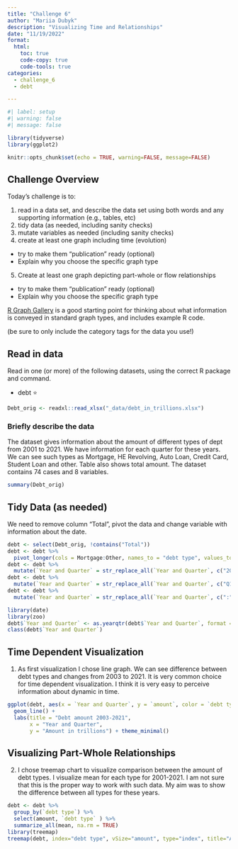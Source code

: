 ```yaml
---
title: "Challenge 6"
author: "Mariia Dubyk"
description: "Visualizing Time and Relationships"
date: "11/19/2022"
format:
  html:
    toc: true
    code-copy: true
    code-tools: true
categories:
  - challenge_6
  - debt

---
```


```r
#| label: setup
#| warning: false
#| message: false

library(tidyverse)
library(ggplot2)

knitr::opts_chunk$set(echo = TRUE, warning=FALSE, message=FALSE)
```

## Challenge Overview

Today's challenge is to:

1)  read in a data set, and describe the data set using both words and any supporting information (e.g., tables, etc)
2)  tidy data (as needed, including sanity checks)
3)  mutate variables as needed (including sanity checks)
4)  create at least one graph including time (evolution)
   - try to make them "publication" ready (optional)
   - Explain why you choose the specific graph type
5)  Create at least one graph depicting part-whole or flow relationships
   - try to make them "publication" ready (optional)
   - Explain why you choose the specific graph type

[R Graph Gallery](https://r-graph-gallery.com/) is a good starting point for thinking about what information is conveyed in standard graph types, and includes example R code.

(be sure to only include the category tags for the data you use!)

## Read in data

Read in one (or more) of the following datasets, using the correct R package and command.

  - debt  ⭐

```r
Debt_orig <- readxl::read_xlsx("_data/debt_in_trillions.xlsx")
```

### Briefly describe the data
The dataset gives information about the amount of different types of dept from 2001 to 2021. We have information for each quarter for these years. We can see such types as Mortgage, HE Revolving, Auto Loan, Credit Card, Student Loan and other. Table also shows total amount. The dataset contains 74 cases and 8 variables.
```r
summary(Debt_orig)
```
## Tidy Data (as needed)

We need to remove column "Total", pivot the data and change variable with information about the date.

```r
debt <- select(Debt_orig, !contains("Total"))
debt <- debt %>%
  pivot_longer(cols = Mortgage:Other, names_to = "debt type", values_to = "amount")
debt <- debt %>%
  mutate(`Year and Quarter` = str_replace_all(`Year and Quarter`, c("20" = "2020", "21" = "2021", "03" = "2003", "04" = "2004", "05" = "2005", "06" = "2006", "07" = "2007", "08" = "2008", "09" = "2009", "10" = "2010", "11" = "2011", "12" = "2012", "13" = "2013", "14" = "2014", "15" = "2015", "16" = "2016", "17" = "2017", "18" = "2018", "19" = "2019")))
debt <- debt %>%
  mutate(`Year and Quarter` = str_replace_all(`Year and Quarter`, c("Q1" = "1", "Q2" = "2", "Q3" = "3", "Q4" = "4")))
debt <- debt %>%
  mutate(`Year and Quarter` = str_replace_all(`Year and Quarter`, c(":" = "-")))

library(date)
library(zoo)
debt$`Year and Quarter` <- as.yearqtr(debt$`Year and Quarter`, format = "%Y-%q")
class(debt$`Year and Quarter`)
```

## Time Dependent Visualization
(1) As first visualization I chose line graph. We can see difference between debt types and changes from 2003 to 2021.  It is very common choice for time dependent visualization. I think it is very easy to perceive information about dynamic in time. 
```r
ggplot(debt, aes(x = `Year and Quarter`, y = `amount`, color = `debt type`)) +
  geom_line() +
  labs(title = "Debt amount 2003-2021",
       x = "Year and Quarter",
       y = "Amount in trillions") + theme_minimal()

```

## Visualizing Part-Whole Relationships
(2) I chose treemap chart to visualize comparison between the amount of debt types. I visualize mean for each type for 2001-2021. I am not sure that this is the proper way to work with such data. My aim was to show the difference between all types for these years.
```r
debt <- debt %>%
  group_by(`debt type`) %>%
  select(amount, `debt type` ) %>%
  summarize_all(mean, na.rm = TRUE)
library(treemap)
treemap(debt, index="debt type", vSize="amount", type="index", title="Amount of debt by type 2003-2021")

```

